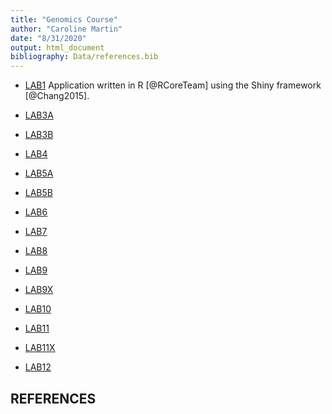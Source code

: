 ```yaml
---
title: "Genomics Course"
author: "Caroline Martin"
date: "8/31/2020"
output: html_document
bibliography: Data/references.bib
---
```

* [LAB1](LAB1_CarolineMartin.html)
Application written in R [@RCoreTeam] using the Shiny framework [@Chang2015].

* [LAB3A](Lab-3A.html)

* [LAB3B](Lab-3B.html) 

* [LAB4](LAB4.html)

* [LAB5A](LAB5A.html)

* [LAB5B](LAB5B.html)

* [LAB6](LAB6.html)

* [LAB7](LAB7.html)

* [LAB8](LAB8.html)

* [LAB9]()

* [LAB9X](LAB9x.html)

* [LAB10](LAB10.html)

* [LAB11](LAB11.html)

* [LAB11X](LAB11x.html)

* [LAB12]()

## REFERENCES
